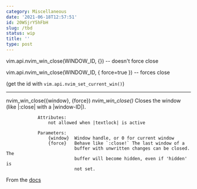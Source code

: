 ```yaml
---
category: Miscellaneous
date: '2021-06-18T12:57:51'
id: 20WSjrY5hFbH
slug: /tbd
status: wip
title: ''
type: post
---
```


vim.api.nvim_win_close(WINDOW_ID, {}) -- doesn't force close

vim.api.nvim_win_close(WINDOW_ID, { force=true }) -- forces close

(get the id with `vim.api.nvim_set_current_win()`)


---


nvim_win_close({window}, {force})                           *nvim_win_close()*
                Closes the window (like |:close| with a |window-ID|).

                Attributes: 
                    not allowed when |textlock| is active

                Parameters: 
                    {window}  Window handle, or 0 for current window
                    {force}   Behave like `:close!` The last window of a
                              buffer with unwritten changes can be closed. The
                              buffer will become hidden, even if 'hidden' is
                              not set.
                              
                              
        
        
From the [docs]("https://neovim.io/doc/user/api.html#nvim_win_close()")